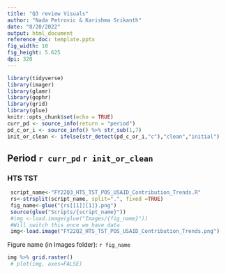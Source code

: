 ```yaml
---
title: "Q3 review Visuals"
author: "Nada Petrovic & Karishma Srikanth"
date: "8/20/2022"
output: html_document
reference_doc: template.pptx
fig_width: 10
fig_height: 5.625
dpi: 320
---
```


```r
library(tidyverse)
library(imager)
library(glamr)
library(gophr)
library(grid) 
library(glue)
knitr::opts_chunk$set(echo = TRUE)
curr_pd <- source_info(return = "period")
pd_c_or_i <- source_info() %>% str_sub(1,7)
init_or_clean <- ifelse(str_detect(pd_c_or_i,"c"),"clean","initial")
```

## Period `r curr_pd` `r init_or_clean`

### HTS TST
```r
 script_name<-"FY22Q3_HTS_TST_POS_USAID_Contribution_Trends.R"
 rs<-strsplit(script_name, split=".", fixed =TRUE)
 fig_name<-glue("{rs[[1]][1]}.png")
 source(glue("Scripts/{script_name}"))
 #img <-load.image(glue("Images/{fig_name}")) 
 #Will switch this once we have data
 img<-load.image("FY22Q2_HTS_TST_POS_USAID_Contribution_Trends.png")
```

Figure name (in Images folder): `r fig_name`

```r
img %>% grid.raster()
 # plot(img, axes=FALSE)
```
